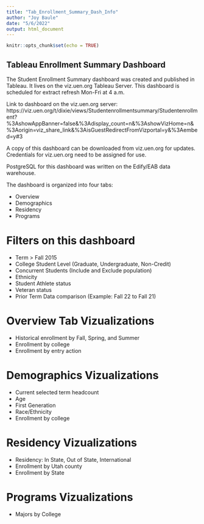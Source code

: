 ```yaml
---
title: "Tab_Enrollment_Summary_Dash_Info"
author: "Joy Baule"
date: "5/6/2022"
output: html_document
---
```


```r
knitr::opts_chunk$set(echo = TRUE)
```

## Tableau Enrollment Summary Dashboard ##

The Student Enrollment Summary dashboard was created and published in Tableau. It lives on the viz.uen.org Tableau Server. This dashboard is scheduled for extract refresh Mon-Fri at 4 a.m.

Link to dashboard on the viz.uen.org server: https://viz.uen.org/t/dixie/views/Studentenrollmentsummary/Studentenrollment?%3AshowAppBanner=false&%3Adisplay_count=n&%3AshowVizHome=n&%3Aorigin=viz_share_link&%3AisGuestRedirectFromVizportal=y&%3Aembed=y#3

A copy of this dashboard can be downloaded from viz.uen.org for updates. Credentials for viz.uen.org need to be assigned for use.

PostgreSQL for this dashboard was written on the Edify/EAB data warehouse.

The dashboard is organized into four tabs: 

* Overview
* Demographics 
* Residency
* Programs

# Filters on this dashboard #

* Term > Fall 2015
* College Student Level (Graduate, Undergraduate, Non-Credit)
* Concurrent Students (Include and Exclude population) 
* Ethnicity 
* Student Athlete status 
* Veteran status 
* Prior Term Data comparison (Example: Fall 22 to Fall 21)

# Overview Tab Vizualizations #

* Historical enrollment by Fall, Spring, and Summer
* Enrollment by college 
* Enrollment by entry action

# Demographics Vizualizations #

* Current selected term headcount
* Age
* First Generation
* Race/Ethnicity 
* Enrollment by college

# Residency Vizualizations # 

* Residency: In State, Out of State, International
* Enrollment by Utah county
* Enrollment by State

# Programs Vizualizations #

* Majors by College